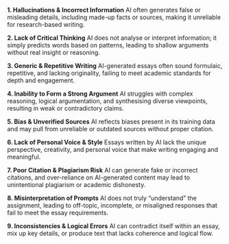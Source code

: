 **1. Hallucinations & Incorrect Information**
AI often generates false or misleading details, including made-up facts or sources, making it unreliable for research-based writing.

**2. Lack of Critical Thinking**
AI does not analyse or interpret information; it simply predicts words based on patterns, leading to shallow arguments without real insight or reasoning.

**3. Generic & Repetitive Writing**
AI-generated essays often sound formulaic, repetitive, and lacking originality, failing to meet academic standards for depth and engagement.

**4. Inability to Form a Strong Argument**
AI struggles with complex reasoning, logical argumentation, and synthesising diverse viewpoints, resulting in weak or contradictory claims.

**5. Bias & Unverified Sources**
AI reflects biases present in its training data and may pull from unreliable or outdated sources without proper citation.

**6. Lack of Personal Voice & Style**
Essays written by AI lack the unique perspective, creativity, and personal voice that make writing engaging and meaningful.

**7. Poor Citation & Plagiarism Risk**
AI can generate fake or incorrect citations, and over-reliance on AI-generated content may lead to unintentional plagiarism or academic dishonesty.

**8. Misinterpretation of Prompts**
AI does not truly "understand" the assignment, leading to off-topic, incomplete, or misaligned responses that fail to meet the essay requirements.

**9. Inconsistencies & Logical Errors**
AI can contradict itself within an essay, mix up key details, or produce text that lacks coherence and logical flow.